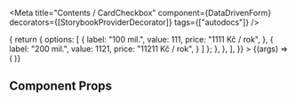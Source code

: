 
<Meta
  title="Contents / CardCheckbox"
  component={DataDrivenForm}
  decorators={[StorybookProviderDecorator]}
  tags={["autodocs"]}
/>

<Canvas>
  <Story
    name="CardCheckbox"
    args={{
      label: "Povinné ručení",
      initialValue: true,
      helper:
        '{"blocks":[{"key":"bqubj","text":"Jak si správně nastavit limit pojištění?","type":"unstyled","depth":0,"inlineStyleRanges":[],"entityRanges":[{"offset":0,"length":40,"key":0}],"data":{}}],"entityMap":{"0":{"type":"LINK","mutability":"MUTABLE","data":{"url":"#modal=jak-nastavit-limit-pojisteni","targetOption":"_self"}}}}',
      price: 1000,
      priceShortTerm: true,
      defaultSalesDiscount: 0.5,
      editMode: false,
      isDisabled: false,
      isPriceLoading: false,
      fields: [
        {
          component: 'radio-select-container',
          label: 'Nastavte si limit',
          initialValue: '100',
          name: 'mtpl.basicLimit',
          options: [],
          resolveProps: () => {
            return {
              options: [
                {
                  label: "100 mil.",
                  value: 111,
                  price: "1111 Kč / rok",
                },
                {
                  label: "200 mil.",
                  value: 1121,
                  price: "11211 Kč / rok",
                }
              ]
            };
          },
        },
      ],
    }}
  >
    {(args) => (
      <DataDrivenForm
        schema={getFieldWrapper({
          title: "CardCheckbox",
          sectionContent: [
            {
              component: 'card-checkbox',
              label: args.label,
              name: 'storybookmtpl.selected',
              initialValue: args.initialValue,
              helper: args.helper,
              price: args.price,
              priceShortTerm: args.priceShortTerm,
              defaultSalesDiscount: args.defaultSalesDiscount,
              editMode: args.editMode,
              isDisabled: args.isDisabled,
              isPriceLoading: args.isPriceLoading,
              fields: args.fields
            },
          ],
        })}
      />
    )}
  </Story>
</Canvas>

## Component Props

<ArgsTable of={CardCheckbox} />
